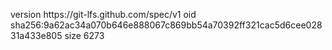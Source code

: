 version https://git-lfs.github.com/spec/v1
oid sha256:9a62ac34a070b646e888067c869bb54a70392ff321cac5d6cee02831a433e805
size 6273
